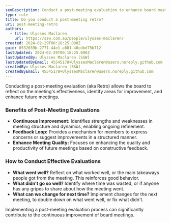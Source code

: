 ```yaml
---
seoDescription: Conduct a post-meeting evaluation to enhance board meeting quality through continuous improvement and constructive feedback.
type: rule
title: Do you conduct a post-meeting retro?
uri: post-meeting-retro
authors:
  - title: Ulysses Maclaren
    url: https://ssw.com.au/people/ulysses-maclaren/
created: 2024-02-29T00:18:25.000Z
guid: 0532039b-2771-44e1-a881-40cdbd75b712
lastUpdated: 2024-02-29T00:18:25.000Z
lastUpdatedBy: Ulysses Maclaren [SSW]
lastUpdatedByEmail: 45545178+UlyssesMaclaren@users.noreply.github.com
createdBy: Ulysses Maclaren [SSW]
createdByEmail: 45545178+UlyssesMaclaren@users.noreply.github.com
---
```


Conducting a post-meeting evaluation (aka Retro) allows the board to reflect on the meeting's effectiveness, identify areas for improvement, and enhance future meetings.
### Benefits of Post-Meeting Evaluations

- **Continuous Improvement:** Identifies strengths and weaknesses in meeting structure and dynamics, enabling ongoing refinement.
- **Feedback Loop:** Provides a mechanism for members to express concerns or suggest improvements in a structured manner.
- **Enhance Meeting Quality:** Focuses on enhancing the quality and productivity of future meetings based on constructive feedback.

### How to Conduct Effective Evaluations

- **What went well?** Reflect on what worked well, or the main takeaways people got from the meeting. This reinforces good behavior.
- **What didn't go so well?** Identify where time was wasted, or if anyone has any gripes to share about how the meeting went.
- **What can we change for next time?** Implement changes for the next meeting, to double down on what went well, or fix what didn't.

Implementing a post-meeting evaluation process can significantly contribute to the continuous improvement of board meetings.
